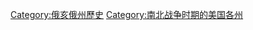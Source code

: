 {{Commonscat|Ohio in the American Civil War}}

[[Category:俄亥俄州歷史|Category:俄亥俄州歷史]]
[[Category:南北战争时期的美国各州|Category:南北战争时期的美国各州]]